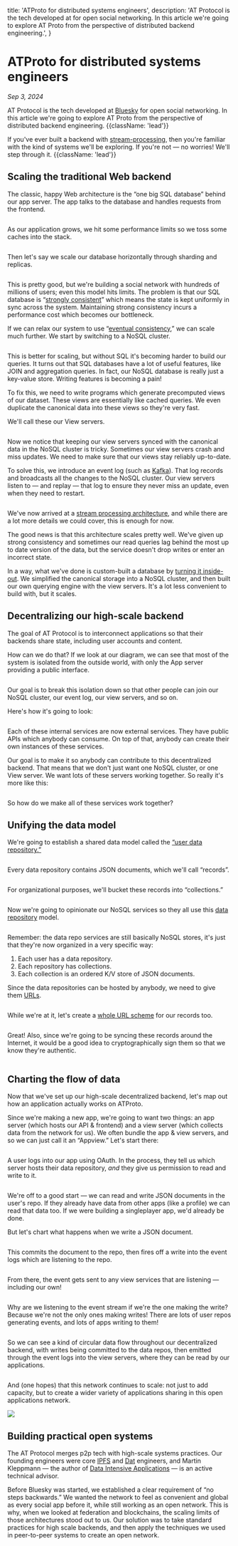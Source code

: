 
  title: 'ATProto for distributed systems engineers',
  description:
    'AT Protocol is the tech developed at  for open social networking. In this article we\'re going to explore AT Proto from the perspective of distributed backend engineering.',
}

# ATProto for distributed systems engineers

*Sep 3, 2024*

AT Protocol is the tech developed at [Bluesky](https://.app) for open social networking. In this article we're going to explore AT Proto from the perspective of distributed backend engineering. {{className: 'lead'}}

If you've ever built a backend with [stream-processing](https://milinda.pathirage.org/kappa-architecture.com/), then you're familiar with the kind of systems we'll be exploring. If you're not &mdash; no worries! We'll step through it. {{className: 'lead'}}

## Scaling the traditional Web backend

The classic, happy Web architecture is the “one big SQL database” behind our app server. The app talks to the database and handles requests from the frontend.

<Container>
  <Image src={image1} alt="" className="w-full dark:invert max-w-md mx-auto" />
</Container>

As our application grows, we hit some performance limits so we toss some caches into the stack.

<Container>
  <Image src={image2} alt="" className="w-full dark:invert max-w-2xl mx-auto" />
</Container>

Then let's say we scale our database horizontally through sharding and replicas.

<Container>
  <Image src={image3} alt="" className="w-full dark:invert max-w-xl mx-auto" />
</Container>

This is pretty good, but we're building a social network with hundreds of millions of users; even this model hits limits. The problem is that our SQL database is “[strongly consistent](https://en.wikipedia.org/wiki/Strong_consistency)” which means the state is kept uniformly in sync across the system. Maintaining strong consistency incurs a performance cost which becomes our bottleneck. 

If we can relax our system to use “[eventual consistency](https://en.wikipedia.org/wiki/Eventual_consistency),” we can scale much further. We start by switching to a NoSQL cluster.

<Container>
  <Image src={image4} alt="" className="w-full dark:invert max-w-lg mx-auto" />
</Container>

This is better for scaling, but without SQL it's becoming harder to build our queries. It turns out that SQL databases have a lot of useful features, like JOIN and aggregation queries. In fact, our NoSQL database is really just a key-value store. Writing features is becoming a pain!

To fix this, we need to write programs which generate precomputed views of our dataset. These views are essentially like cached queries. We even duplicate the canonical data into these views so they're very fast.

We'll call these our View servers.

<Container>
  <Image src={image5} alt="" className="w-full dark:invert" />
</Container>

Now we notice that keeping our view servers synced with the canonical data in the NoSQL cluster is tricky. Sometimes our view servers crash and miss updates. We need to make sure that our views stay reliably up-to-date.

To solve this, we introduce an event log (such as [Kafka](https://kafka.apache.org/)). That log records and broadcasts all the changes to the NoSQL cluster. Our view servers listen to &mdash; and replay &mdash; that log to ensure they never miss an update, even when they need to restart.

<Container>
  <Image src={image6} alt="" className="w-full dark:invert" />
</Container>

We've now arrived at a [stream processing architecture](https://milinda.pathirage.org/kappa-architecture.com/), and while there are a lot more details we could cover, this is enough for now.

The good news is that this architecture scales pretty well. We've given up strong consistency and sometimes our read queries lag behind the most up to date version of the data, but the service doesn't drop writes or enter an incorrect state.

In a way, what we've done is custom-built a database by [turning it inside-out](https://www.youtube.com/watch?v=fU9hR3kiOK0). We simplified the canonical storage into a NoSQL cluster, and then built our own querying engine with the view servers. It's a lot less convenient to build with, but it scales.

## Decentralizing our high-scale backend

The goal of AT Protocol is to interconnect applications so that their backends share state, including user accounts and content.

How can we do that? If we look at our diagram, we can see that most of the system is isolated from the outside world, with only the App server providing a public interface.

<Container>
  <Image src={image7} alt="" className="w-full dark:invert" />
</Container>

Our goal is to break this isolation down so that other people can join our NoSQL cluster, our event log, our view servers, and so on.

Here's how it's going to look:

<Container>
  <Image src={image8} alt="" className="w-full dark:invert" />
</Container>

Each of these internal services are now external services. They have public APIs which anybody can consume. On top of that, anybody can create their own instances of these services.

Our goal is to make it so anybody can contribute to this decentralized backend. That means that we don't just want one NoSQL cluster, or one View server. We want lots of these servers working together. So really it's more like this:

<Container>
  <Image src={image9} alt="" className="w-full dark:invert" />
</Container>

So how do we make all of these services work together?

## Unifying the data model

We're going to establish a shared data model called the [“user data repository.”](/guides/data-repos)

<Container>
  <Image src={image10} alt="" className="w-full dark:invert max-w-72 mx-auto" />
</Container>

Every data repository contains JSON documents, which we'll call “records”.

<Container>
  <Image src={image11} alt="" className="w-full dark:invert max-w-lg mx-auto" />
</Container>

For organizational purposes, we'll bucket these records into “collections.”

<Container>
  <Image src={image12} alt="" className="w-full dark:invert max-w-lg mx-auto" />
</Container>

Now we're going to opinionate our NoSQL services so they all use this [data repository](/guides/data-repos) model.

<Container>
  <Image src={image13} alt="" className="w-full dark:invert" />
</Container>

Remember: the data repo services are still basically NoSQL stores, it's just that they're now organized in a very specific way:

1. Each user has a data repository.
2. Each repository has collections.
3. Each collection is an ordered K/V store of JSON documents.

Since the data repositories can be hosted by anybody, we need to give them [URLs](/specs/at-uri-scheme).

<Container>
  <Image src={image14} alt="" className="w-full dark:invert max-w-72 mx-auto" />
</Container>

While we're at it, let's create a [whole URL scheme](/specs/at-uri-scheme) for our records too.

<Container>
  <Image src={image15} alt="" className="w-full dark:invert max-w-lg mx-auto" />
</Container>

Great! Also, since we're going to be syncing these records around the Internet, it would be a good idea to cryptographically sign them so that we know they're authentic.

<Container>
  <Image src={image16} alt="" className="w-full dark:invert max-w-lg mx-auto" />
</Container>

## Charting the flow of data

Now that we've set up our high-scale decentralized backend, let's map out how an application actually works on ATProto.

Since we're making a new app, we're going to want two things: an app server (which hosts our API & frontend) and a view server (which collects data from the network for us). We often bundle the app & view servers, and so we can just call it an “Appview.” Let's start there:

<Container>
  <Image src={image17} alt="" className="w-full dark:invert max-w-md mx-auto" />
</Container>

A user logs into our app using OAuth. In the process, they tell us which server hosts their data repository, _and_ they give us permission to read and write to it.

<Container>
  <Image src={image18} alt="" className="w-full dark:invert max-w-md mx-auto" />
</Container>

We're off to a good start &mdash; we can read and write JSON documents in the user's repo. If they already have data from other apps (like a profile) we can read that data too. If we were building a singleplayer app, we'd already be done.

But let's chart what happens when we write a JSON document.

<Container>
  <Image src={image19} alt="" className="w-full dark:invert max-w-xl mx-auto" />
</Container>

This commits the document to the repo, then fires off a write into the event logs which are listening to the repo.

<Container>
  <Image src={image20} alt="" className="w-full dark:invert" />
</Container>

From there, the event gets sent to any view services that are listening &mdash; including our own!

<Container>
  <Image src={image21} alt="" className="w-full dark:invert" />
</Container>

Why are we listening to the event stream if we're the one making the write? Because we're not the only ones making writes! There are lots of user repos generating events, and lots of apps writing to them!

<Container>
  <Image src={image22} alt="" className="w-full dark:invert max-w-lg mx-auto" />
</Container>

So we can see a kind of circular data flow throughout our decentralized backend, with writes being committed to the data repos, then emitted through the event logs into the view servers, where they can be read by our applications.

<Container>
  <Image src={image23} alt="" className="w-full dark:invert" />
</Container>

And (one hopes) that this network continues to scale: not just to add capacity, but to create a wider variety of applications sharing in this open applications network.

<Container>
  <Image src={image24} className="w-full dark:invert max-w-2xl" />
</Container>

## Building practical open systems

The AT Protocol merges p2p tech with high-scale systems practices. Our founding engineers were core [IPFS](https://en.wikipedia.org/wiki/InterPlanetary_File_System) and [Dat](https://en.wikipedia.org/wiki/Dat_(software)) engineers, and Martin Kleppmann &mdash; the author of [Data Intensive Applications](https://www.oreilly.com/library/view/designing-data-intensive-applications/9781491903063/) &mdash; is an active technical advisor.

Before Bluesky was started, we established a clear requirement of “no steps backwards.” We wanted the network to feel as convenient and global as every social app before it, while still working as an open network. This is why, when we looked at federation and blockchains, the scaling limits of those architectures stood out to us. Our solution was to take standard practices for high scale backends, and then apply the techniques we used in peer-to-peer systems to create an open network.

<FooterCTA href="/" title="Ready to learn more?" description="Specs, guides, and SDKs can be found here." />